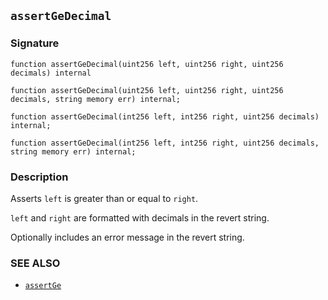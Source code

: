 ## `assertGeDecimal`

### Signature

```solidity
function assertGeDecimal(uint256 left, uint256 right, uint256 decimals) internal
```

```solidity
function assertGeDecimal(uint256 left, uint256 right, uint256 decimals, string memory err) internal;
```

```solidity
function assertGeDecimal(int256 left, int256 right, uint256 decimals) internal;
```

```solidity
function assertGeDecimal(int256 left, int256 right, uint256 decimals, string memory err) internal;
```

### Description

Asserts `left` is greater than or equal to `right`.

`left` and `right` are formatted with decimals in the revert string.

Optionally includes an error message in the revert string.

### SEE ALSO

- [`assertGe`](/reference/forge-std/assertGe.mdx)
